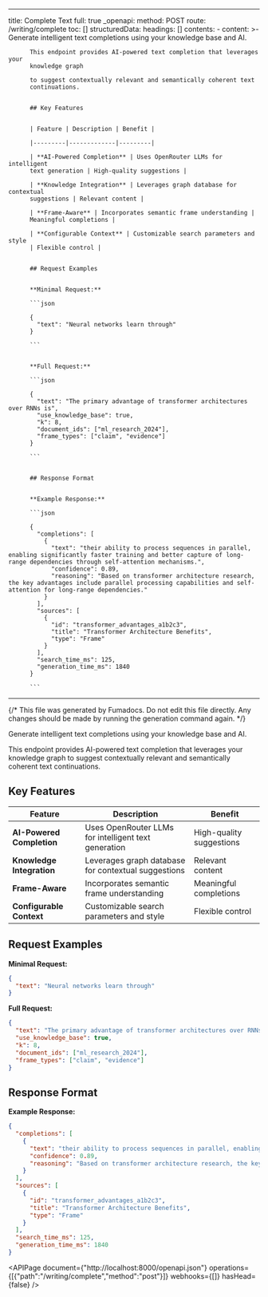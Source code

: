 <!-- AUTO-GENERATED: fumadocs-openapi (safe to overwrite) -->

---
title: Complete Text
full: true
_openapi:
  method: POST
  route: /writing/complete
  toc: []
  structuredData:
    headings: []
    contents:
      - content: >-
          Generate intelligent text completions using your knowledge base and
          AI.


          This endpoint provides AI-powered text completion that leverages your
          knowledge graph

          to suggest contextually relevant and semantically coherent text
          continuations.


          ## Key Features


          | Feature | Description | Benefit |

          |---------|-------------|---------|

          | **AI-Powered Completion** | Uses OpenRouter LLMs for intelligent
          text generation | High-quality suggestions |

          | **Knowledge Integration** | Leverages graph database for contextual
          suggestions | Relevant content |

          | **Frame-Aware** | Incorporates semantic frame understanding |
          Meaningful completions |

          | **Configurable Context** | Customizable search parameters and style
          | Flexible control |


          ## Request Examples


          **Minimal Request:**

          ```json

          {
            "text": "Neural networks learn through"
          }

          ```


          **Full Request:**

          ```json

          {
            "text": "The primary advantage of transformer architectures over RNNs is",
            "use_knowledge_base": true,
            "k": 8,
            "document_ids": ["ml_research_2024"],
            "frame_types": ["claim", "evidence"]
          }

          ```


          ## Response Format


          **Example Response:**

          ```json

          {
            "completions": [
              {
                "text": "their ability to process sequences in parallel, enabling significantly faster training and better capture of long-range dependencies through self-attention mechanisms.",
                "confidence": 0.89,
                "reasoning": "Based on transformer architecture research, the key advantages include parallel processing capabilities and self-attention for long-range dependencies."
              }
            ],
            "sources": [
              {
                "id": "transformer_advantages_a1b2c3",
                "title": "Transformer Architecture Benefits",
                "type": "Frame"
              }
            ],
            "search_time_ms": 125,
            "generation_time_ms": 1840
          }

          ```
---

{/* This file was generated by Fumadocs. Do not edit this file directly. Any changes should be made by running the generation command again. */}

Generate intelligent text completions using your knowledge base and AI.

This endpoint provides AI-powered text completion that leverages your knowledge graph
to suggest contextually relevant and semantically coherent text continuations.

## Key Features

| Feature | Description | Benefit |
|---------|-------------|---------|
| **AI-Powered Completion** | Uses OpenRouter LLMs for intelligent text generation | High-quality suggestions |
| **Knowledge Integration** | Leverages graph database for contextual suggestions | Relevant content |
| **Frame-Aware** | Incorporates semantic frame understanding | Meaningful completions |
| **Configurable Context** | Customizable search parameters and style | Flexible control |

## Request Examples

**Minimal Request:**
```json
{
  "text": "Neural networks learn through"
}
```

**Full Request:**
```json
{
  "text": "The primary advantage of transformer architectures over RNNs is",
  "use_knowledge_base": true,
  "k": 8,
  "document_ids": ["ml_research_2024"],
  "frame_types": ["claim", "evidence"]
}
```

## Response Format

**Example Response:**
```json
{
  "completions": [
    {
      "text": "their ability to process sequences in parallel, enabling significantly faster training and better capture of long-range dependencies through self-attention mechanisms.",
      "confidence": 0.89,
      "reasoning": "Based on transformer architecture research, the key advantages include parallel processing capabilities and self-attention for long-range dependencies."
    }
  ],
  "sources": [
    {
      "id": "transformer_advantages_a1b2c3",
      "title": "Transformer Architecture Benefits",
      "type": "Frame"
    }
  ],
  "search_time_ms": 125,
  "generation_time_ms": 1840
}
```

<APIPage document={"http://localhost:8000/openapi.json"} operations={[{"path":"/writing/complete","method":"post"}]} webhooks={[]} hasHead={false} />